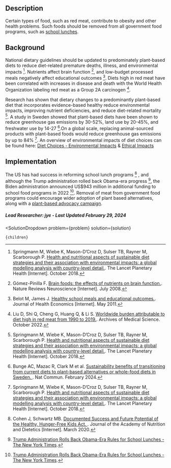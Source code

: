 

## Description

Certain types of food, such as red meat, contribute to obesity and other health problems. Such foods should be removed from all government food programs, such as [school lunches](https://www.urbancruiseship.org/matter/diet/diet_health#national-school-lunch-program-meat-removal-u-s).

## Background

National dietary guidelines should be updated to predominately plant-based diets to reduce diet-related premature deaths, illness, and environmental impacts [^"3"]. Nutrients affect brain function [^"4"], and low-budget processed meals negatively affect educational outcomes [^"5"]. Diets high in red meat have been correlated with increases in disease and death with the World Health Organization labeling red meat as a Group 2A carcinogen [^"2"].

Research has shown that dietary changes to a predominantly plant-based diet that incorporates evidence-based healthy reduce environmental impacts, improving nutrient deficiencies, and reduce diet-related mortality [^"3"]. A study in Sweden showed that plant-based diets have been shown to reduce greenhouse gas emissions by 30-52%, land use by 20-45%, and freshwater use by 14-27 [^"1"].On a global scale, replacing animal-sourced products with plant-based foods would reduce greenhouse gas emissions by up to 84% [^"3"]. An overview of environmental impacts of diet choices can be found here: [Diet Choices - Environmental Impacts](https://jyeartstudio.com/ucs-images/diet_choices_environmental.pdf) & [Ethical Impacts](https://jyeartstudio.com/ucs-images/diet_choices_ethical.pdf)



## Implementation

The US has had success in reforming school lunch programs [^"8"] , and although the Trump administration rolled back Obama-era progress [^"7"], the Biden administration announced US$943 million in additional funding to school food programs in 2022 [^"7"]. Removal of meat from government food programs could encourage wider adoption of plant based alternatives, along with a [plant-based advocacy campaign](https://www.urbancruiseship.org/matter/diet/diet_fw#plant-based-informational-advocacy-campaign).

##### Lead Researcher: jye - Last Updated February 29, 2024

[^"1"]: Bunge AC, Mazac R, Clark M et al. [Sustainability benefits of transitioning from current diets to plant-based alternatives or whole-food diets in Sweden. ](https://doi.org/10.1038/s41467-024-45328-6). Nat Commun. February 2024.
[^"2"]: Liu D, Shi Q, Cheng G, Huang Q, & Li S. [Worldwide burden attributable to diet high in red meat from 1990 to 2019.](10.5114/aoms/156017). Archives of Medical Science. October 2022.
[^"3"]: Springmann M, Wiebe K, Mason-D’Croz D, Sulser TB, Rayner M, Scarborough P.  [Health and nutritional aspects of sustainable diet strategies and their association with environmental impacts: a global modelling analysis with country-level detail.](http://dx.doi.org/10.1016/S2542-5196(18)30206-7). The Lancet Planetary Health [Internet]. October 2018.
[^"4"]: Gómez-Pinilla F. [Brain foods: the effects of nutrients on brain function.](https://www.nature.com/articles/nrn2421). Nature Reviews Neuroscience [Internet]. July 2008.
[^"5"]: Belot M, James J. [Healthy school meals and educational outcomes.](http://dx.doi.org/10.1016/j.jhealeco.2011.02.003). Journal of Health Economics [Internet]. May 2011.
[^"6"]:  [Biden Administration Takes Additional Steps to Strengthen Child Nutrition Programs | USDA](https://www.usda.gov/media/press-releases/2022/06/30/biden-administration-takes-additional-steps-strengthen-child). 
[^"7"]:  [Trump Administration Rolls Back Obama-Era Rules for School Lunches - The New York Times](https://www.nytimes.com/2018/12/08/us/trump-school-lunch-usda.html). 
[^"8"]: Cohen J, Schwartz MB. [Documented Success and Future Potential of the Healthy, Hunger-Free Kids Act. ](http://dx.doi.org/10.1016/j.jand.2019.10.021). Journal of the Academy of Nutrition and Dietetics [Internet]. March 2020.

  <SolutionDropdown 
    problem={problem} 
    solution={solution}
  >
    {children}
  </SolutionDropdown>